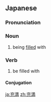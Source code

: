 {{also|充滿}}
==Japanese==
{{ja-kanjitab|じゅう|まん|yomi=on}}

===Pronunciation===
{{ja-pron|じゅうまん|y=on}}

===Noun===
{{ja-noun|じゅうまん}}

# being [[filled]] with

===Verb===
{{ja-verb-suru|tr=intrans|じゅうまん}}

# be filled with

====Conjugation====
{{ja-suru|じゅうまん}}

[[ja:充満]]
[[zh:充満]]